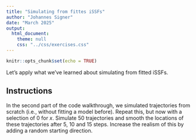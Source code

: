 ```yaml
---
title: "Simulating from fittes iSSFs"
author: "Johannes Signer"
date: "March 2025"
output: 
  html_document:
    theme: null
    css: "../css/exercises.css"
---
```


```r
knitr::opts_chunk$set(echo = TRUE)
```


Let's apply what we've learned about simulating from fitted iSSFs. 

## Instructions

In the second part of the code walkthrough, we simulated trajectories from scratch (i.e., without fitting a model before). Repeat this, but now with a selection of 0 for $x$. Simulate 50 trajectories and smooth the locations of these trajectories after 5, 10 and 15 steps. Increase the realism of this by adding a random starting direction. 